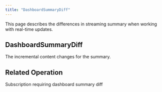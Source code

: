 ```yaml
---
title: "DashboardSummaryDiff"
---
```


This page describes the differences in streaming summary when working with real-time updates.

## DashboardSummaryDiff

<ParamField path="chunk" type="String!" required>
  The incremental content changes for the summary.
</ParamField>

## Related Operation

<CardGroup cols={2}>
  <Card title="Dashboard Summary" icon="magnifying-glass" href="/integrations/graphql-api/subscriptions/dashboard-summary">
    Subscription requiring dashboard summary diff
  </Card>
</CardGroup>